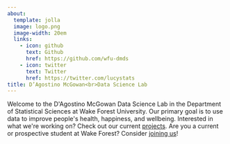```yaml
---
about:
  template: jolla
  image: logo.png
  image-width: 20em
  links: 
    - icon: github
      text: Github
      href: https://github.com/wfu-dmds
    - icon: twitter
      text: Twitter
      href: https://twitter.com/lucystats
title: D’Agostino McGowan<br>Data Science Lab
---
```




Welcome to the D\'Agostino McGowan Data Science Lab in the Department of Statistical Sciences at Wake Forest University. Our primary goal is to use data to improve people\'s health, happiness, and wellbeing. Interested in what we\'re working on? Check out our current [projects](https://dmds.lucymcgowan.com/projects). Are you a current or prospective student at Wake Forest? Consider [joining us](https://dmds.lucymcgowan.com/join-us)!
